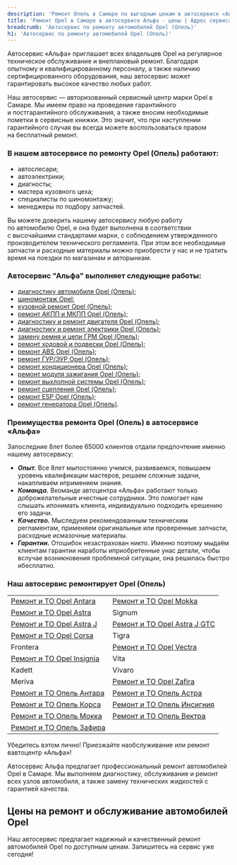 ```yaml
---
description: 'Ремонт Опель в Самаре по выгодным ценам в автосервисе «Альфа». Приглашаем всех владельцев Opel на техническое обслуживание!'
title: 'Ремонт Opel в Самаре в автосервисе Альфа - цены | Адрес сервиса Опель'
breadcrumb: 'Автосервис по ремонту автомобилей Opel (Опель)'
h1: 'Автосервис по ремонту автомобилей Opel (Опель)'
---
```


<p>Автосервис «Альфа» приглашает всех владельцев Opel на&nbsp;регулярное техническое обслуживание и&nbsp;внеплановый ремонт. Благодаря опытному и&nbsp;квалифицированному персоналу, а&nbsp;также наличию сертифицированного оборудования, наш автосервис может гарантировать высокое качество любых работ.</p>
<p>Наш автосервис — авторизованный сервисный центр марки Opel в Самаре. Мы&nbsp;имеем право на&nbsp;проведение гарантийного и&nbsp;постгарантийного обслуживания, а также вносим необходимые пометки в&nbsp;сервисные книжки. Это значит, что при наступлении гарантийного случая вы&nbsp;всегда можете воспользоваться правом на&nbsp;бесплатный ремонт.</p>
<h3>В нашем автосервисе по ремонту Opel (Опель) работают:</h3>
<ul>
	<li>автослесари;</li>
	<li>автоэлектрики;</li>
	<li>диагносты;</li>
	<li>мастера кузовного цеха;</li>
	<li>специалисты по&nbsp;шиномонтажу;</li>
	<li>менеджеры по&nbsp;подбору запчастей.</li>
</ul>
<p>Вы&nbsp;можете доверить нашему автосервису любую работу по&nbsp;автомобилю Opel, и&nbsp;она будет выполнена в&nbsp;соответствии с&nbsp;высочайшими стандартами марки, с&nbsp;соблюдением утвержденного производителем технического регламента. При этом все необходимые запчасти и&nbsp;расходные материалы можно приобрести у&nbsp;нас и&nbsp;не&nbsp;тратить время на&nbsp;поездки по&nbsp;магазинам и&nbsp;авторынкам.</p>
<h3>Автосервис "Альфа" выполняет следующие работы:</h3>
<ul class="list">
	<li><a href="/remont/opel/kompyuternaya-diagnostika/">диагностику автомобиля Opel (Опель)</a>;</li>
	<li><a href="/remont/opel/shinomontazh/">шиномонтаж Opel</a>;</li>
	<li><a href="/remont/opel/kuzovnoj-remont-i-pokraska-avtomobilya/">кузовной ремонт Opel (Опель)</a>;</li>
	<li><a href="/remont/opel/remont-akpp-i-mkpp/">ремонт АКПП и МКПП Opel (Опель)</a>;</li>
	<li><a href="/remont/opel/diagnostika-i-remont-dvigatelya/">диагностику и ремонт двигателя Opel (Опель)</a>;</li>
	<li><a href="/remont/opel/diagnostika-i-ustranenie-problem-v-rabote-ehlektricheskoj-sistemy/">диагностику и ремонт электрики Opel (Опель)</a>;</li>
	<li><a href="/remont/opel/zamena-remnya-i-cepi-grm/">замену ремня и цепи ГРМ Opel (Опель)</a>;</li>
	<li><a href="/remont/opel/zamena-i-remont-hodovoj-chasti-i-podveski/">ремонт ходовой и подвески Opel (Опель)</a>;</li>
	<li><a href="/remont/opel/diagnostika-i-remont-abs/">ремонт ABS Opel (Опель)</a>;</li>
	<li><a href="/remont/opel/diagnostika-i-ustranenie-neispravnostej-v-rabote-gur-i-ehur/">ремонт ГУР/ЭУР Opel (Опель)</a>;</li>
	<li><a href="/remont/opel/diagnostika-i-remont-avtomobilnyh-kondicionerov/">ремонт кондиционера Opel (Опель)</a>;</li>
	<li><a href="/remont/opel/remont-modula-zazhiganiya/">ремонт модуля зажигания Opel (Опель)</a>;</li>
	<li><a href="/remont/opel/remont-vihlopnoy-systemi/">ремонт выхлопной системы Opel (Опель)</a>;</li>
	<li><a href="/remont/opel/remont-scepleniya/">ремонт сцепления Opel (Опель)</a>;</li>
	<li><a href="/remont/opel/remont-esp/">ремонт ESP Opel (Опель)</a>;</li>
	<li><a href="/remont/opel/remont-generatora/">ремонт генератора Opel (Опель)</a>.</li>
</ul>
<h3>Преимущества ремонта Opel (Опель) в автосервисе «Альфа» </h3>
<p>Запоследние 8лет более 65000 клиентов отдали предпочтение именно нашему автосервису:</p>
<ul>
	<li><em><strong>Опыт.</strong></em> Все 8лет мыпостоянно учимся, развиваемся, повышаем уровень квалификации мастеров, решаем сложные задачи, накапливаем иприменяем знания.</li>
	<li><em><strong>Команда.</strong></em> Вкоманде автоцентра «Альфа» работают только доброжелательные ичестные сотрудники. Это помогает нам слышать ипонимать клиента, индивидуально подходить крешению его задачи.</li>
	<li><em><strong>Качество.</strong></em> Мыследуем рекомендованным техническим регламентам, применяем оригинальные или проверенные запчасти, расходные исмазочные материалы.</li>
	<li><em><strong>Гарантии.</strong></em> Отошибок незастрахован никто. Именно поэтому мыдаём клиентам гарантии наработы иприобретенные унас детали, чтобы вслучае возникновения проблемной ситуации, она решилась быстро ибесплатно. </li>
</ul>
<h3>Наш автосервис ремонтирует Opel (Опель)</h3>
<table>
  <tbody>
    <tr>
      <td>
        <a href="/remont/to/antara/">Ремонт и ТО Opel Antara</a><br/>
      </td>
      <td>
        <a href="/remont/to/mokka/">Ремонт и ТО Opel Mokka</a><br/>
      </td>
    </tr>
    <tr>
      <td>
        <a href="/remont/to/astra/">Ремонт и ТО Opel Astra</a><br/>
      </td>
      <td>
        Signum
      </td>
    </tr>
    <tr>
      <td>
        <a href="/remont/to/astra_j/">Ремонт и ТО Opel Astra J</a>
      </td>
      <td>
        <a href="/remont/to/astra_j_gtc/">Ремонт и ТО Opel Astra J GTC</a>
      </td>
    </tr>
    <tr>
      <td>
        <a href="/remont/to/corsa/">Ремонт и ТО Opel Corsa</a><br/>
      </td>
      <td>
        Tigra
      </td>
    </tr>
    <tr>
      <td>
        Frontera
      </td>
      <td>
        <a href="/remont/to/vectra/">Ремонт и ТО Opel Vectra</a><br/>
      </td>
    </tr>
    <tr>
      <td>
        <a href="/remont/to/insignia/">Ремонт и ТО Opel Insignia</a><br/>
      </td>
      <td>
        Vita
      </td>
    </tr>
    <tr>
      <td>
        Kadett
      </td>
      <td>
        Vivaro
      </td>
    </tr>
    <tr>
      <td>
        Meriva
      </td>
      <td>
        <a href="/remont/to/zafira/">Ремонт и ТО Opel Zafira</a><br/>
      </td>
    </tr>
    <tr>
      <td>
        <a href="/remont/to/antara/">Ремонт и ТО Опель Антара</a>
      </td>
      <td>
        <a href="/remont/to/astra/">Ремонт и ТО Опель Астра</a><br/>
      </td>
    </tr>
    <tr>
      <td>
        <a href="/remont/to/corsa/">Ремонт и ТО Опель Корса</a>
      </td>
      <td>
        <a href="/remont/to/insignia/">Ремонт и ТО Опель Инсигния</a><br/>
      </td>
    </tr>
    <tr>
      <td>
        <a href="/remont/to/mokka/">Ремонт и ТО Опель Мокка</a>
      </td>
      <td>
        <a href="/remont/to/vectra/">Ремонт и ТО Опель Вектра</a><br/>
      </td>
    </tr>
    <tr>
      <td>
        <a href="/remont/to/zafira/">Ремонт и ТО Опель Зафира</a>
      </td>
    </tr>
  </tbody>
</table>
<p>Убедитесь вэтом лично! Приезжайте наобслуживание или ремонт вавтоцентр «Альфа»!</p>

Автосервис Альфа предлагает профессиональный ремонт автомобилей Opel в Самаре. Мы выполняем диагностику, обслуживание и ремонт всех узлов автомобиля, а также замену технических жидкостей с гарантией качества.

<h2 class="mt-12 lg:mt-20">Цены на ремонт и обслуживание автомобилей Opel</h2>

<Table data={priceData} />

<div class="mt-12 lg:mt-20"><RepairServices /></div>

Наш автосервис предлагает надежный и качественный ремонт автомобилей Opel по доступным ценам. Запишитесь на сервис уже сегодня!

